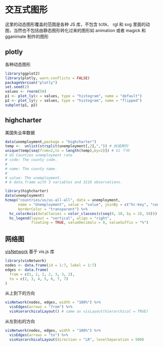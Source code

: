 # 交互式图形 {#interactive-graphics}

这里的动态图形覆盖的范围是各种 JS 库，不包含 tcltk、 rgl 和 svg 里面的动图，当然也不包括由静态图形转化过来的图形如 animation 或者 magick 和 gganimate 制作的图形 

## plotly

各种动态图形

```r
library(ggplot2)
library(plotly, warn.conflicts = FALSE)
packageVersion("plotly")
set.seed(2)
values <- rnorm(50)
p1 <- plot_ly(x = values, type = "histogram", name = "default")
p2 <- plot_ly(y = values, type = "histogram", name = "flipped")
subplot(p1, p2)
```

## highcharter 

美国失业率数据

```r
data(unemployment,package = "highcharter")
temp <-  unlist(strsplit(unemployment[,2],",")) # 拆成两列
unique(temp[seq(from=2,to = length(temp),by=2)]) # 51 个州
# US Counties unemployment rate
# code: The county code.
# 
# name: The county name.
# 
# value: The unemployment.
# A data.frame with 3 variables and 3216 observations.
```

```r
library(highcharter)
data(unemployment)
hcmap("countries/us/us-all-all", data = unemployment,
      name = "Unemployment", value = "value", joinBy = c("hc-key", "code"),
      borderColor = "transparent") %>%
  hc_colorAxis(dataClasses = color_classes(c(seq(0, 10, by = 2), 50))) %>% 
  hc_legend(layout = "vertical", align = "right",
            floating = TRUE, valueDecimals = 0, valueSuffix = "%")
```


## 网络图 {#network}

[visNetwork](https://github.com/datastorm-open/visNetwork) 基于 vis.js 库

```r
library(visNetwork)
nodes <- data.frame(id = 1:7, label = 1:7)
edges <- data.frame(
  from = c(1, 2, 2, 2, 3, 3, 2),
  to = c(2, 3, 4, 5, 6, 7, 7)
)
```

从上到下的方向

```r
visNetwork(nodes, edges, width = "100%") %>%
  visEdges(arrows = "from") %>%
  visHierarchicalLayout() # same as visLayout(hierarchical = TRUE)
```

从左到右的方向

```r
visNetwork(nodes, edges, width = "100%") %>%
  visEdges(arrows = "to") %>%
  visHierarchicalLayout(direction = "LR", levelSeparation = 500)
```

